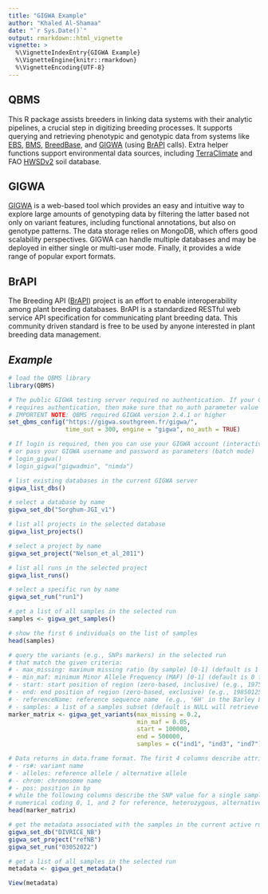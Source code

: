 ```yaml
---
title: "GIGWA Example"
author: "Khaled Al-Shamaa"
date: "`r Sys.Date()`"
output: rmarkdown::html_vignette
vignette: >
  %\VignetteIndexEntry{GIGWA Example}
  %\VignetteEngine{knitr::rmarkdown}
  %\VignetteEncoding{UTF-8}
---
```


## QBMS
This R package assists breeders in linking data systems with their analytic pipelines, a crucial step in digitizing breeding processes. It supports querying and retrieving phenotypic and genotypic data from systems like [EBS](https://ebs.excellenceinbreeding.org/), [BMS](https://bmspro.io/), [BreedBase](https://breedbase.org), and [GIGWA](https://github.com/SouthGreenPlatform/Gigwa2) (using [BrAPI](https://brapi.org/) calls). Extra helper functions support environmental data sources, including [TerraClimate](https://www.climatologylab.org/terraclimate.html) and FAO [HWSDv2](https://gaez.fao.org/pages/hwsd) soil database.

## GIGWA
[GIGWA](https://github.com/SouthGreenPlatform/Gigwa2) is a web-based tool which provides an easy and intuitive way to explore large amounts of genotyping data by filtering the latter based not only on variant features, including functional annotations, but also on genotype patterns. The data storage relies on MongoDB, which offers good scalability perspectives. GIGWA can handle multiple databases and may be deployed in either single or multi-user mode. Finally, it provides a wide range of popular export formats.

## BrAPI
The Breeding API ([BrAPI](https://brapi.org/)) project is an effort to enable interoperability among plant breeding databases. BrAPI is a standardized RESTful web service API specification for communicating plant breeding data. This community driven standard is free to be used by anyone interested in plant breeding data management.

## _Example_
```r
# load the QBMS library
library(QBMS)

# The public GIGWA testing server required no authentication. If your GIGWA server 
# requires authentication, then make sure that no_auth parameter value is FALSE
# IMPORTENT NOTE: QBMS required GIGWA version 2.4.1 or higher
set_qbms_config("https://gigwa.southgreen.fr/gigwa/", 
                time_out = 300, engine = "gigwa", no_auth = TRUE)

# If login is required, then you can use your GIGWA account (interactive mode)
# or pass your GIGWA username and password as parameters (batch mode)
# login_gigwa()
# login_gigwa("gigwadmin", "nimda")

# list existing databases in the current GIGWA server
gigwa_list_dbs()

# select a database by name
gigwa_set_db("Sorghum-JGI_v1")

# list all projects in the selected database
gigwa_list_projects()

# select a project by name
gigwa_set_project("Nelson_et_al_2011")

# list all runs in the selected project
gigwa_list_runs()

# select a specific run by name
gigwa_set_run("run1")

# get a list of all samples in the selected run
samples <- gigwa_get_samples()

# show the first 6 individuals on the list of samples
head(samples)

# query the variants (e.g., SNPs markers) in the selected run 
# that match the given criteria:
# - max_missing: maximum missing ratio (by sample) [0-1] (default is 1 for 100%) 
# - min_maf: minimum Minor Allele Frequency (MAF) [0-1] (default is 0 for 0%) 
# - start: start position of region (zero-based, inclusive) (e.g., 19750802)
# - end: end position of region (zero-based, exclusive)	(e.g., 19850125)
# - referenceName: reference sequence name	(e.g., '6H' in the Barley LI-AM)
# - samples: a list of a samples subset (default is NULL will retrieve for all samples) 
marker_matrix <- gigwa_get_variants(max_missing = 0.2, 
                                    min_maf = 0.05, 
                                    start = 100000,
                                    end = 500000,
                                    samples = c("ind1", "ind3", "ind7"))

# Data returns in data.frame format. The first 4 columns describe attributes of the SNP 
# - rs#: variant name
# - alleles: reference allele / alternative allele
# - chrom: chromosome name
# - pos: position in bp
# while the following columns describe the SNP value for a single sample line using 
# numerical coding 0, 1, and 2 for reference, heterozygous, alternative/minor alleles.
head(marker_matrix)

# get the metadata associated with the samples in the current active run
gigwa_set_db("DIVRICE_NB")
gigwa_set_project("refNB")
gigwa_set_run("03052022")

# get a list of all samples in the selected run
metadata <- gigwa_get_metadata()

View(metadata)

```